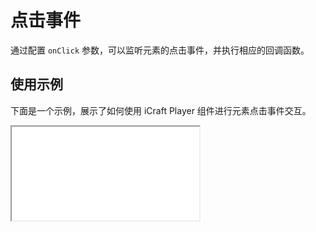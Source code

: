 # 点击事件

通过配置 `onClick` 参数，可以监听元素的点击事件，并执行相应的回调函数。

## 使用示例

下面是一个示例，展示了如何使用 iCraft Player 组件进行元素点击事件交互。


<Wrap>
  <iframe
    src='/demos/click.html'
    style={{ width: "100%", height: "100%", border: "none" }}
  />
</Wrap>

```html copy
<!DOCTYPE html>
<html lang="en">
  <head>
    <meta charset="UTF-8" />
    <meta
      name="viewport"
      content="width=device-width, initial-scale=1.0"
    />

    <title>ICraft Player Click Demo</title>
    <style>
      body {
        margin: 0;
        padding: 0;
      }
      #container {
        width: 100%;
        height: 100vh;
        position: relative;
      }
      #text {
        position: absolute;
        bottom: 10px;
        right: 10px;
      }
    </style>
    <script src="https://unpkg.com/@icraft/player@latest/dist/umd/icraft-player.min.js"></script>
  </head>
  <body>
    <div id="container">
      <div id="text"></div>
    </div>
  </body>
  <script>
    const player = new ICraftPlayer({
      src: "https://icraft.gantcloud.com/api/static/templates/AWSCloud.iplayer",
      container: document.getElementById("container"),
      onClick: (e) => {
        console.log(e);
        const { instance: element } = e;
        const name = element?.options?.name || "";
        document.getElementById("text").innerText = "Clicked:" + name;
      },
    });
  </script>
</html>
```

## API

|  Name   | description  |                type                |  default  | required |
| :-----: | :----------: | :--------------------------------: | :-------: | :------: |
| onClick | 点击事件回调 | (params: MouseEventParams) => void | undefined |  false   |

### MouseEventParams

```ts
interface MouseEventParams {
  instance: Element3D | null;
  event: MouseEvent;
  data: OptionsType | null;
}
```
